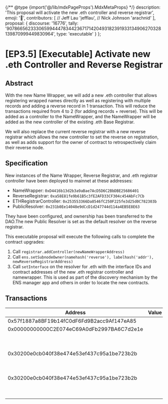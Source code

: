{/** @type {import('@/lib/mdxPageProps').MdxMetaProps} */}
    description: 'This proposal will activate the new .eth controller and reverse registrar',
    emoji: '📖',
    contributors: [
        // Jeff Lau
        'jefflau',
        // Nick Johnson
        'arachnid'
    ],
    proposal: {
        discourse: '16776',
        tally: '90786656233306599444783442367171420493182391933134906270328139870999449830964',
        type: 'executable'
    }
};

# [EP3.5] [Executable] Activate new .eth Controller and Reverse Registrar

## Abstract

With the new Name Wrapper, we will add a new .eth controller that allows registering wrapped names directly as well as registering with multiple records and adding a reverse record in 1 transaction. This will reduce the transactions required from 4 to 2 (for adding records + reverse). This will be added as a controller to the NameWrapper, and the NameWrapper will be added as the new controller of the existing .eth Base Registrar.

We will also replace the current reverse registrar with a new reverse registrar which allows the new controller to set the reverse on registration, as well as adds support for the owner of contract to retrospectively claim their reverse node.

## Specification

New instances of the Name Wrapper, Reverse Registrar, and .eth registrar controller have been deployed to mainnet at these addresses:

* NameWrapper: `0xD4416b13d2b3a9aBae7AcD5D6C2BbDBE25686401`
* ReverseRegistrar: `0xa58E81fe9b61B5c3fE2AFD33CF304c454AbFc7Cb`
* ETHRegistrarController: `0x253553366Da8546fC250F225fe3d25d0C782303b`
* PublicResolver: `0x231b0Ee14048e9dCcD1d247744d114a4EB5E8E63`

They have been configured, and ownership has been transferred to the DAO.The new Public Resolver is set as the default resolver on the reverse registrar.

This executable proposal will execute the following calls to complete the contract upgrades:

1. Call `registrar.addController(newNameWrapperAddress)`
2. Call `ens.setSubnodeOwner(namehash('reverse'), labelhash('addr'), newReverseRegistrarAddress)`
3. Call `setInterface` on the resolver for .eth with the interface IDs and contract addresses of the new .eth registrar controller and namewrapper. This is used as part of the discovery mechanism by the ENS manager app and others in order to locate the new contracts.

## Transactions

| Address                                    | Value | Function        | Argument    | Value                                                              |
| ------------------------------------------ | ----- | --------------- | ----------- | ------------------------------------------------------------------ |
| 0x57f1887a8BF19b14fC0dF6Fd9B2acc9Af147eA85 |       | addController   | controller  | 0xD4416b13d2b3a9aBae7AcD5D6C2BbDBE25686401                         |
| 0x00000000000C2E074eC69A0dFb2997BA6C7d2e1e |       | setSubnodeOwner | node        | 0xa097f6721ce401e757d1223a763fef49b8b5f90bb18567ddb86fd205dff71d34 |
|                                            |       |                 | labelhash   | 0xe5e14487b78f85faa6e1808e89246cf57dd34831548ff2e6097380d98db2504a |
|                                            |       |                 | owner       | 0xa58E81fe9b61B5c3fE2AFD33CF304c454AbFc7Cb                         |
| 0x30200e0cb040f38e474e53ef437c95a1be723b2b |       | setInterface    | node        | 0x93cdeb708b7545dc668eb9280176169d1c33cfd8ed6f04690a0bcc88a93fc4ae |
|                                            |       |                 | interfaceId | 0x019a38fe                                                         |
|                                            |       |                 | implementer | 0xD4416b13d2b3a9aBae7AcD5D6C2BbDBE25686401                         |
| 0x30200e0cb040f38e474e53ef437c95a1be723b2b |       | setInterface    | node        | 0x93cdeb708b7545dc668eb9280176169d1c33cfd8ed6f04690a0bcc88a93fc4ae |
|                                            |       |                 | interfaceId | 0x612e8c09                                                         |
|                                            |       |                 | implementer | 0x253553366Da8546fC250F225fe3d25d0C782303b                         |
